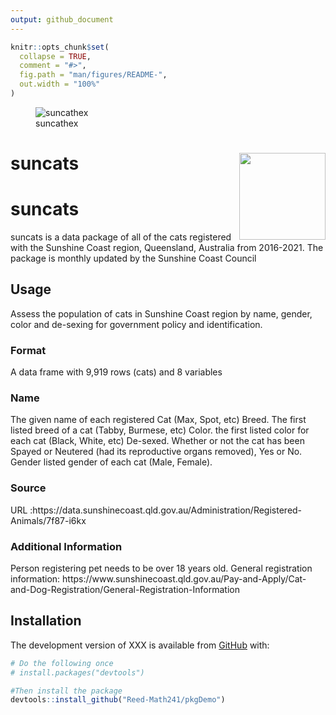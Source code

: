 ```yaml
---
output: github_document
---
```


<!-- README.md is generated from README.Rmd. Please edit that file -->

<!-- You'll still need to render `README.Rmd` regularly, to keep `README.md` up-to-date. `devtools::build_readme()` is handy for this.  -->

```r
knitr::opts_chunk$set(
  collapse = TRUE,
  comment = "#>",
  fig.path = "man/figures/README-",
  out.width = "100%"
)
```
![suncathex](https://i.imgur.com/bqEilMA.png)

# suncats <img src='https://i.imgur.com/bqEilMA.png' align="right" height="138.5" /></a>


# suncats

suncats is a data package of all of the cats registered with the Sunshine Coast region, Queensland, Australia from 2016-2021. The package is monthly updated by the Sunshine Coast Council 

## Usage

Assess the population of cats in Sunshine Coast region by name, gender, color and de-sexing for government policy and identification.

### Format
A data frame with  9,919 rows (cats) and 8 variables

### Name
 The given name of each registered Cat (Max, Spot, etc)
Breed. 
 The first listed breed of a cat (Tabby, Burmese, etc)
Color. 
 the first listed color for each cat (Black, White, etc)
De-sexed. 
 Whether or not the cat has been Spayed or Neutered (had its reproductive organs removed), Yes or No. 
Gender
 listed gender of each cat (Male, Female). 

### Source
 URL :https://data.sunshinecoast.qld.gov.au/Administration/Registered-Animals/7f87-i6kx

### Additional Information
Person registering pet needs to be over 18 years old.
General registration information: 
https://www.sunshinecoast.qld.gov.au/Pay-and-Apply/Cat-and-Dog-Registration/General-Registration-Information


## Installation

The development version of XXX is available from [GitHub](https://github.com/) with:

``` r
# Do the following once
# install.packages("devtools")

#Then install the package
devtools::install_github("Reed-Math241/pkgDemo")
```



